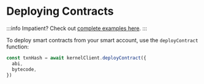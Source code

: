 
<VersionWarning version="5.3.x" /> 

# Deploying Contracts

:::info
Impatient?  Check out [complete examples here](https://github.com/zerodevapp/zerodev-examples/blob/main/deploy-contract/main.ts).
:::

To deploy smart contracts from your smart account, use the `deployContract` function:

```typescript
const txnHash = await kernelClient.deployContract({
  abi,
  bytecode,
})
```